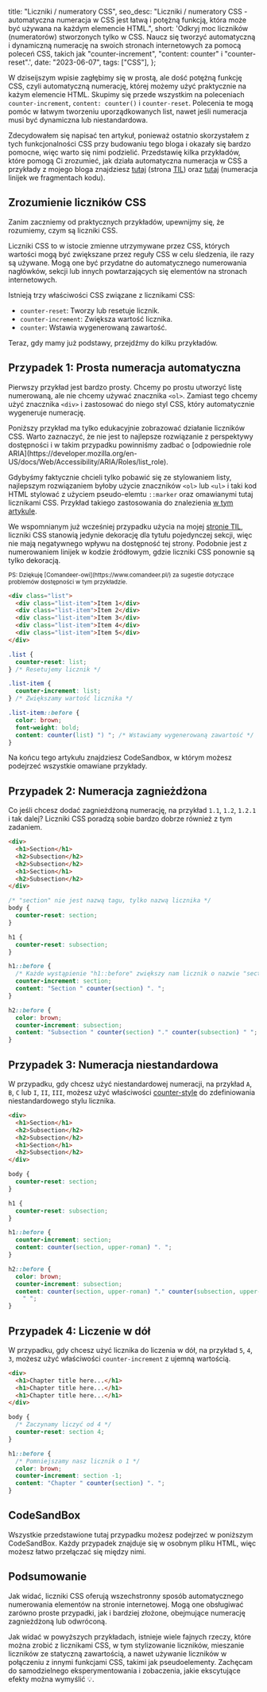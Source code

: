 
  title: "Liczniki / numeratory CSS",
  seo_desc:
    "Liczniki / numeratory CSS - automatyczna numeracja w CSS jest łatwą i potężną funkcją, która może być używana na każdym elemencie HTML.",
  short:
    'Odkryj moc liczników (numeratorów) stworzonych tylko w CSS. Naucz się tworzyć automatyczną i dynamiczną numerację na swoich stronach internetowych za pomocą poleceń CSS, takich jak "counter-increment", "content: counter" i "counter-reset".',
  date: "2023-06-07",
  tags: ["CSS"],
};

W dziseijszym wpisie zagłębimy się w prostą, ale dość potężną funkcję CSS, czyli automatyczną numerację, której możemy użyć praktycznie na każym elemencie HTML. Skupimy się przede wszystkim na poleceniach `counter-increment`, `content: counter()` i `counter-reset`. Polecenia te mogą pomóc w łatwym tworzeniu uporządkowanych list, nawet jeśli numeracja musi być dynamiczna lub niestandardowa.

Zdecydowałem się napisać ten artykuł, ponieważ ostatnio skorzystałem z tych funkcjonalności CSS przy budowaniu tego bloga i okazały się bardzo pomocne, więc warto się nimi podzielić. Przedstawię kilka przykładów, które pomogą Ci zrozumieć, jak działa automatyczna numeracja w CSS a przykłady z mojego bloga znajdziesz [tutaj](https://github.com/kamiljozwik/frontstack/blob/master/app/til/til.module.scss) (strona [TIL](https://www.frontstack.pl/til)) oraz [tutaj](https://github.com/kamiljozwik/frontstack/blob/master/app/styles/code.scss) (numeracja linijek we fragmentach kodu).

## Zrozumienie liczników CSS

Zanim zaczniemy od praktycznych przykładów, upewnijmy się, że rozumiemy, czym są liczniki CSS.

Liczniki CSS to w istocie zmienne utrzymywane przez CSS, których wartości mogą być zwiększane przez reguły CSS w celu śledzenia, ile razy są używane. Mogą one być przydatne do automatycznego numerowania nagłówków, sekcji lub innych powtarzających się elementów na stronach internetowych.

Istnieją trzy właściwości CSS związane z licznikami CSS:

- `counter-reset`: Tworzy lub resetuje licznik.
- `counter-increment`: Zwiększa wartość licznika.
- `counter`: Wstawia wygenerowaną zawartość.

Teraz, gdy mamy już podstawy, przejdźmy do kilku przykładów.

## Przypadek 1: Prosta numeracja automatyczna

Pierwszy przykład jest bardzo prosty. Chcemy po prostu utworzyć listę numerowaną, ale nie chcemy używać znacznika `<ol>`. Zamiast tego chcemy użyć znacznika `<div>` i zastosować do niego styl CSS, który automatycznie wygeneruje numerację.

<Info title="Dostępność">
  Poniższy przykład ma tylko edukacyjnie zobrazować działanie liczników CSS. Warto zaznaczyć, że nie jest to najlepsze rozwiązanie z perspektywy dostępności i w takim przypadku powinniśmy zadbać o [odpowiednie role ARIA](https://developer.mozilla.org/en-US/docs/Web/Accessibility/ARIA/Roles/list_role).
  
  Gdybyśmy faktycznie chcieli tylko pobawić się ze stylowaniem listy, najlepszym rozwiązaniem byłoby użycie znaczników `<ol>` lub `<ul>` i taki kod HTML stylować z użyciem pseudo-elemtu `::marker` oraz omawianymi tutaj licznikami CSS. Przykład takiego zastosowania do znalezienia [w tym artykule](https://www.smashingmagazine.com/2019/07/css-lists-markers-counters/).

We wspomnianym już wcześniej przypadku użycia na mojej [stronie TIL](https://www.frontstack.pl/til), liczniki CSS stanowią jedynie dekorację dla tytułu pojedynczej sekcji, więc nie mają negatywnego wpływu na dostępność tej strony. Podobnie jest z numerowaniem linijek w kodzie źródłowym, gdzie liczniki CSS ponownie są tylko dekoracją.

<small>
  PS: Dziękuję [Comandeer-owi](https://www.comandeer.pl/) za sugestie dotyczące
  problemów dostępności w tym przykładzie.
</small>

</Info>

```html
<div class="list">
  <div class="list-item">Item 1</div>
  <div class="list-item">Item 2</div>
  <div class="list-item">Item 3</div>
  <div class="list-item">Item 4</div>
  <div class="list-item">Item 5</div>
</div>
```

```css
.list {
  counter-reset: list;
} /* Resetujemy licznik */

.list-item {
  counter-increment: list;
} /* Zwiększamy wartość licznika */

.list-item::before {
  color: brown;
  font-weight: bold;
  content: counter(list) ") "; /* Wstawiamy wygenerowaną zawartość */
}
```

<Info title="CodeSandbox">
  Na końcu tego artykułu znajdziesz CodeSandbox, w którym możesz podejrzeć
  wszystkie omawiane przykłady.
</Info>

## Przypadek 2: Numeracja zagnieżdżona

Co jeśli chcesz dodać zagnieżdżoną numerację, na przykład `1.1`, `1.2`, `1.2.1` i tak dalej? Liczniki CSS poradzą sobie bardzo dobrze również z tym zadaniem.

```html
<div>
  <h1>Section</h1>
  <h2>Subsection</h2>
  <h2>Subsection</h2>
  <h1>Section</h1>
  <h2>Subsection</h2>
</div>
```

```css
/* "section" nie jest nazwą tagu, tylko nazwą licznika */
body {
  counter-reset: section;
}

h1 {
  counter-reset: subsection;
}

h1::before {
  /* Każde wystąpienie "h1::before" zwiększy nam licznik o nazwie "section" */
  counter-increment: section;
  content: "Section " counter(section) ". ";
}

h2::before {
  color: brown;
  counter-increment: subsection;
  content: "Subsection " counter(section) "." counter(subsection) " ";
}
```

## Przypadek 3: Numeracja niestandardowa

W przypadku, gdy chcesz użyć niestandardowej numeracji, na przykład `A`, `B`, `C` lub `I`, `II`, `III`, możesz użyć właściwości [counter-style](https://developer.mozilla.org/en-US/docs/Web/CSS/counter) do zdefiniowania niestandardowego stylu licznika.

```html
<div>
  <h1>Section</h1>
  <h2>Subsection</h2>
  <h2>Subsection</h2>
  <h1>Section</h1>
  <h2>Subsection</h2>
</div>
```

```css
body {
  counter-reset: section;
}

h1 {
  counter-reset: subsection;
}

h1::before {
  counter-increment: section;
  content: counter(section, upper-roman) ". ";
}

h2::before {
  color: brown;
  counter-increment: subsection;
  content: counter(section, upper-roman) "." counter(subsection, upper-roman)
    " ";
}
```

## Przypadek 4: Liczenie w dół

W przypadku, gdy chcesz użyć licznika do liczenia w dół, na przykład `5`, `4`, `3`, możesz użyć właściwości `counter-increment` z ujemną wartością.

```html
<div>
  <h1>Chapter title here...</h1>
  <h1>Chapter title here...</h1>
  <h1>Chapter title here...</h1>
</div>
```

```css
body {
  /* Zaczynamy liczyć od 4 */
  counter-reset: section 4;
}

h1::before {
  /* Pomniejszamy nasz licznik o 1 */
  color: brown;
  counter-increment: section -1;
  content: "Chapter " counter(section) ". ";
}
```

## CodeSandBox

Wszystkie przedstawione tutaj przypadku możesz podejrzeć w poniższym CodeSandBox. Każdy przypadek znajduje się w osobnym pliku HTML, więc możesz łatwo przełączać się między nimi.

<CodeSandbox embedId="billowing-tdd-uhc2q1" />

## Podsumowanie

Jak widać, liczniki CSS oferują wszechstronny sposób automatycznego numerowania elementów na stronie internetowej. Mogą one obsługiwać zarówno proste przypadki, jak i bardziej złożone, obejmujące numerację zagnieżdżoną lub odwróconą.

Jak widać w powyższych przykładach, istnieje wiele fajnych rzeczy, które można zrobić z licznikami CSS, w tym stylizowanie liczników, mieszanie liczników ze statyczną zawartością, a nawet używanie liczników w połączeniu z innymi funkcjami CSS, takimi jak pseudoelementy. Zachęcam do samodzielnego eksperymentowania i zobaczenia, jakie ekscytujące efekty można wymyślić 💡.

